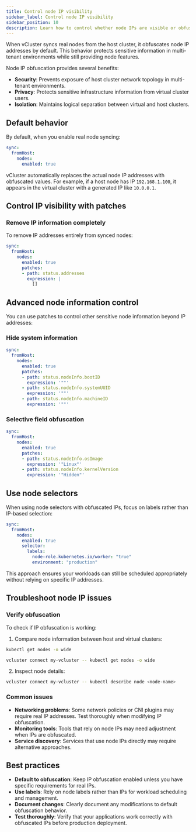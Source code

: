 ```yaml
---
title: Control node IP visibility
sidebar_label: Control node IP visibility
sidebar_position: 10
description: Learn how to control whether node IPs are visible or obfuscated when syncing real nodes in vCluster.
---
```



When vCluster syncs real nodes from the host cluster, it obfuscates node IP addresses by default. This behavior protects sensitive information in multi-tenant environments while still providing node features.

Node IP obfuscation provides several benefits:

- **Security**: Prevents exposure of host cluster network topology in multi-tenant environments.
- **Privacy**: Protects sensitive infrastructure information from virtual cluster users.
- **Isolation**: Maintains logical separation between virtual and host clusters.

## Default behavior

By default, when you enable real node syncing:

```yaml title="Enable real node syncing"
sync:
  fromHost:
    nodes:
      enabled: true
```

vCluster automatically replaces the actual node IP addresses with obfuscated values. For example, if a host node has IP `192.168.1.100`, it appears in the virtual cluster with a generated IP like `10.0.0.1`.

## Control IP visibility with patches

<ProAdmonition/>

### Remove IP information completely

To remove IP addresses entirely from synced nodes:

```yaml title="Remove IP addresses"
sync:
  fromHost:
    nodes:
      enabled: true
      patches:
      - path: status.addresses
        expression: |
          []
```

## Advanced node information control

You can use patches to control other sensitive node information beyond IP addresses:

### Hide system information

```yaml title="Hide system information"
sync:
  fromHost:
    nodes:
      enabled: true
      patches:
      - path: status.nodeInfo.bootID
        expression: '""'
      - path: status.nodeInfo.systemUUID
        expression: '""'
      - path: status.nodeInfo.machineID
        expression: '""'
```

### Selective field obfuscation

```yaml title="Selective obfuscation"
sync:
  fromHost:
    nodes:
      enabled: true
      patches:
      - path: status.nodeInfo.osImage
        expression: '"Linux"'
      - path: status.nodeInfo.kernelVersion
        expression: '"Hidden"'
```

## Use node selectors

When using node selectors with obfuscated IPs, focus on labels rather than IP-based selection:

```yaml title="Node selector with labels"
sync:
  fromHost:
    nodes:
      enabled: true
      selector:
        labels:
          node-role.kubernetes.io/worker: "true"
          environment: "production"
```

This approach ensures your workloads can still be scheduled appropriately without relying on specific IP addresses.

## Troubleshoot node IP issues

### Verify obfuscation

To check if IP obfuscation is working:

1. Compare node information between host and virtual clusters:

```bash title="Check host cluster node"
kubectl get nodes -o wide
```

```bash title="Check virtual cluster node"
vcluster connect my-vcluster -- kubectl get nodes -o wide
```

2. Inspect node details:

```bash title="Inspect node details"
vcluster connect my-vcluster -- kubectl describe node <node-name>
```

### Common issues

- **Networking problems**: Some network policies or CNI plugins may require real IP addresses. Test thoroughly when modifying IP obfuscation.
- **Monitoring tools**: Tools that rely on node IPs may need adjustment when IPs are obfuscated.
- **Service discovery**: Services that use node IPs directly may require alternative approaches.

## Best practices

- **Default to obfuscation**: Keep IP obfuscation enabled unless you have specific requirements for real IPs.
- **Use labels**: Rely on node labels rather than IPs for workload scheduling and management.
- **Document changes**: Clearly document any modifications to default obfuscation behavior.
- **Test thoroughly**: Verify that your applications work correctly with obfuscated IPs before production deployment.

